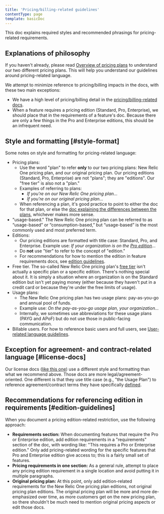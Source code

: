 ```yaml
---
title: 'Pricing/billing-related guidelines'
contentType: page
template: basicDoc
---
```


This doc explains required styles and recommended phrasings for pricing-related requirements.


## Explanations of philosophy

If you haven't already, please read [Overview of pricing plans](/docs/accounts/original-accounts-billing/original-product-based-pricing/overview-changes-pricing-user-model/) to understand our two different pricing plans. This will help you understand our guidelines around pricing-related language. 

We attempt to minimize reference to pricing/billing impacts in the docs, with these two main exceptions:

* We have a high level of pricing/billing detail in the [pricing/billing-related docs](/docs/accounts/accounts-billing/new-relic-one-pricing-billing/new-relic-one-pricing-billing/). 
* When a feature requires a pricing edition (Standard, Pro, Enterprise), we should place that in the requirements of a feature's doc. Because there are only a few things in the Pro and Enterprise editions, this should be an infrequent need.

## Style and formatting [#style-format]

Some notes on style and formatting for pricing-related language: 

* Pricing plans: 
    * Use the word "plan" to refer **only** to our two pricing plans: New Relic One pricing plan, and our original pricing plan. Our pricing editions (Standard, Pro, Enterprise) are not "plans"; they are "editions". Our "free tier" is also not a "plan."
    * Examples of referring to plans: 
        * *If you're on our New Relic One pricing plan...*
        * *If you're on our original pricing plan...*
    * When referencing a plan, it's good practice to point to either the doc for that plan, or else the [doc explaining the differences between the plans](/docs/accounts/original-accounts-billing/original-product-based-pricing/overview-changes-pricing-user-model/#pricing-user-table), whichever makes more sense. 
* "usage-based." The New Relic One pricing plan can be referred to as “usage-based” or “consumption-based,” but “usage-based” is the most commonly used and most preferred term.
* Editions:  
    * Our pricing editions are formatted with title case: Standard, Pro, and Enterprise. Example use: *If your organization is on the [Pro edition](https://newrelic.com/pricing)...*
    * Do **not** use "tier" to refer to the concept of "edition."
    * For recommendations for how to mention the edition in feature requirements docs, see [edition guidelines](#edition-guidelines). 
* Free tier. The so-called New Relic One pricing plan's [free tier](/docs/accounts/accounts-billing/new-relic-one-pricing-billing/new-relic-one-pricing-billing/#free) isn't actually a specific plan or a specific edition. There's nothing special about it. It is simply a situation where an organization is on the Standard edition but isn't yet paying money (either because they haven't put in a credit card or because they're under the free limits of usage). 
* Usage plans: 
    * The New Relic One pricing plan has two usage plans: pay-as-you-go and annual pool of funds. 
    * Example use: *On the pay-as-you-go usage plan, your organization...*
    * Internally, we sometimes use abbreviations for these usage plans (PAYG and APoF) but do not use those in public-facing communication.  
* Billable users. For how to reference basic users and full users, see [User-related language guidelines](/docs/style-guide/writing-guidelines/user-related-language-guidelines). 

## Exception for agreement- and contract-related language [#license-docs]

Our license docs ([like this one](/docs/licenses/license-information/usage-plans/new-relic-one-usage-plan-descriptions)) use a different style and formatting than what we recommend above. Those docs are more legal/agreement-oriented. One different is that they use title case (e.g., "the Usage Plan") to reference agreement/contract terms they have specifically [defined](/docs/licenses/license-information/product-definitions/legacy-product-definitions). 

## Recommendations for referencing edition in requirements [#edition-guidelines]

When you document a pricing edition-related restriction, use the following approach:

* **Requirements section:** When documenting features that require the Pro or Enterprise edition, add edition requirements in a "requirements" section of the doc, with wording like: "This requires a Pro or Enterprise edition." Only add pricing-related wording for the specific features that Pro and Enterprise edition give access to; this is a fairly small set of features.
* **Pricing requirements in one section:** As a general rule, attempt to place any pricing edition requirement in a single location and avoid putting it in multiple paragraphs.
* **Original pricing plan:** At this point, only add edition-related requirements for the New Relic One pricing plan editions, not original pricing plan editions. The original pricing plan will be more and more de-emphasized over time, as more customers get on the new pricing plan, so there shouldn't be much need to mention original pricing aspects or edit those docs.
